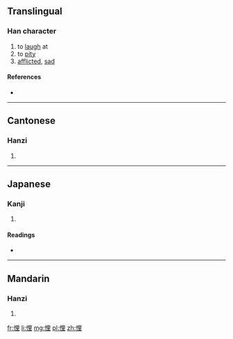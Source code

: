 ==Translingual==

===Han character===
{{Han char|rn=61|rad=心|as=07|sn=10|four=9601<sub>4</sub>|canj=心田土 (PWG)|ids=⿰[[忄]][[里]]}}

# to [[laugh]] at
# to [[pity]]
# [[afflicted]], [[sad]]

====References====
* {{Han ref|kx=0388.030|dkj=10678|dj=0720.190|hdz=42304.010|uh=609D|ud=24733|bh=D1A7|bd=53671}}

----

==Cantonese==

===Hanzi===
{{yue-hanzi|jyut=fui1|y=fui1}}

# {{defn|lang=yue|sort=心07}}

----

==Japanese==

===Kanji===
{{ja-kanji|grade=|rs=心07}}

# {{defn|lang=ja|sort=心07}}

====Readings====
* {{ja-readings|on=[[かい]] (kai), [[り]] (ri)|kun=[[たわむれる]] (tawamureru)}}

----

==Mandarin==

===Hanzi===
{{cmn-hanzi|pin=[[kuī]] ([[kui1]]),[[huī]] ([[hui1]]) |wg=}}

# {{defn|lang=cmn|sort=心07}}

[[fr:悝]]
[[li:悝]]
[[mg:悝]]
[[pl:悝]]
[[zh:悝]]